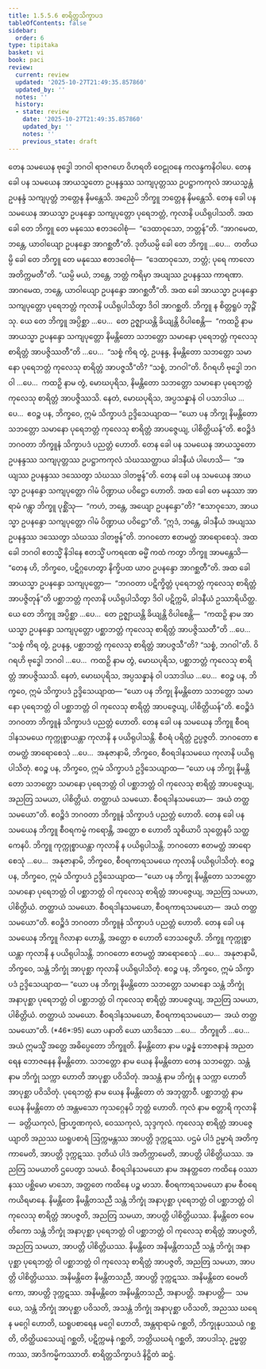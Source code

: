 ```yaml
---
title: 1.5.5.6 စာရိတ္တသိက္ခာပဒ
tableOfContents: false
sidebar:
  order: 6
type: tipitaka
basket: vi
book: paci
review:
  current: review
  updated: '2025-10-27T21:49:35.857860'
  updated_by: ''
  notes: ''
  history:
  - state: review
    date: '2025-10-27T21:49:35.857860'
    updated_by: ''
    notes: ''
    previous_state: draft
---
```



<ReviewStatus review={frontmatter.review} showDetails={true} />

<HypothesisAnnotation frontmatter={frontmatter} />

<DynamicBreadcrumb />

<Division number="294" book="paci" e="ch" v="2" p="131">

<Paragraph number="932" book="paci">
တေန သမယေန ဗုဒ္ဓေါ ဘဂဝါ ရာဇဂဟေ ဝိဟရတိ ဝေဠုဝနေ ကလန္ဒကနိဝါပေ. တေန ခေါ ပန သမယေန အာယသ္မတော ဥပနန္ဒဿ သကျပုတ္တဿ ဥပဋ္ဌာကကုလံ အာယသ္မန္တံ ဥပနန္ဒံ သကျပုတ္တံ ဘတ္တေန နိမန္တေသိ. အညေပိ ဘိက္ခူ ဘတ္တေန နိမန္တေသိ. တေန ခေါ ပန သမယေန အာယသ္မာ ဥပနန္ဒော သကျပုတ္တော ပုရေဘတ္တံ, ကုလာနိ ပယိရုပါသတိ. အထ ခေါ တေ ဘိက္ခူ တေ မနုဿေ ဧတဒဝေါစုံ—  “ဒေထာဝုသော, ဘတ္တန်”တိ. “အာဂမေထ, ဘန္တေ, ယာဝါယျော ဥပနန္ဒော အာဂစ္ဆတီ”တိ. ဒုတိယမ္ပိ ခေါ တေ ဘိက္ခူ …ပေ…  တတိယမ္ပိ ခေါ တေ ဘိက္ခူ တေ မနုဿေ ဧတဒဝေါစုံ—  “ဒေထာဝုသော, ဘတ္တံ; ပုရေ ကာလော အတိက္ကမတီ”တိ. “ယမ္ပိ မယံ, ဘန္တေ, ဘတ္တံ ကရိမှာ အယျဿ ဥပနန္ဒဿ ကာရဏာ. အာဂမေထ, ဘန္တေ, ယာဝါယျော ဥပနန္ဒော အာဂစ္ဆတီ”တိ.
</Paragraph>

<Paragraph number="933" book="paci">
အထ ခေါ အာယသ္မာ ဥပနန္ဒော သကျပုတ္တော ပုရေဘတ္တံ ကုလာနိ ပယိရုပါသိတွာ ဒိဝါ အာဂစ္ဆတိ. ဘိက္ခူ န စိတ္တရူပံ ဘုဉ္ဇိံသု. ယေ တေ ဘိက္ခူ အပ္ပိစ္ဆာ …ပေ…  တေ ဥဇ္ဈာယန္တိ ခိယျန္တိ ဝိပါစေန္တိ—  “ကထဉှိ နာမ အာယသ္မာ ဥပနန္ဒော သကျပုတ္တော နိမန္တိတော သဘတ္တော သမာနော ပုရေဘတ္တံ ကုလေသု စာရိတ္တံ အာပဇ္ဇိဿတီ”တိ …ပေ…  “သစ္စံ ကိရ တွံ, ဥပနန္ဒ, နိမန္တိတော သဘတ္တော သမာနော ပုရေဘတ္တံ ကုလေသု စာရိတ္တံ အာပဇ္ဇသီ”တိ? “သစ္စံ, ဘဂဝါ”တိ. ဝိဂရဟိ ဗုဒ္ဓေါ ဘဂဝါ …ပေ…  ကထဉှိ နာမ တွံ, မောဃပုရိသ, နိမန္တိတော သဘတ္တော သမာနော ပုရေဘတ္တံ ကုလေသု စာရိတ္တံ အာပဇ္ဇိဿသိ. နေတံ, မောဃပုရိသ, အပ္ပသန္နာနံ ဝါ ပသာဒါယ …ပေ…  ဧဝဉ္စ ပန, ဘိက္ခဝေ, ဣမံ သိက္ခာပဒံ ဥဒ္ဒိသေယျာထ—
</Paragraph>

<Paragraph number="934" book="paci">
<Emphasis>“ယော ပန ဘိက္ခု နိမန္တိတော သဘတ္တော သမာနော ပုရေဘတ္တံ ကုလေသု စာရိတ္တံ အာပဇ္ဇေယျ, ပါစိတ္တိယန်”</Emphasis>တိ.
</Paragraph>

<Paragraph number="935" book="paci">
ဧဝဉ္စိဒံ ဘဂဝတာ ဘိက္ခူနံ သိက္ခာပဒံ ပညတ္တံ ဟောတိ.
</Paragraph>

</Division>
<Division number="295" book="paci" e="ch" v="2" p="132">

<Paragraph number="936" book="paci">
တေန ခေါ ပန သမယေန အာယသ္မတော ဥပနန္ဒဿ သကျပုတ္တဿ ဥပဋ္ဌာကကုလံ သံဃဿတ္ထာယ ခါဒနီယံ ပါဟေသိ—  “အယျဿ ဥပနန္ဒဿ ဒဿေတွာ သံဃဿ ဒါတဗ္ဗန်”တိ. တေန ခေါ ပန သမယေန အာယသ္မာ ဥပနန္ဒော သကျပုတ္တော ဂါမံ ပိဏ္ဍာယ ပဝိဋ္ဌော ဟောတိ. အထ ခေါ တေ မနုဿာ အာရာမံ ဂန္တွာ ဘိက္ခူ ပုစ္ဆိံသု—  “ကဟံ, ဘန္တေ, အယျော ဥပနန္ဒော”တိ? “ဧသာဝုသော, အာယသ္မာ ဥပနန္ဒော သကျပုတ္တော ဂါမံ ပိဏ္ဍာယ ပဝိဋ္ဌော”တိ. “ဣဒံ, ဘန္တေ, ခါဒနီယံ အယျဿ ဥပနန္ဒဿ ဒဿေတွာ သံဃဿ ဒါတဗ္ဗန်”တိ. ဘဂဝတော ဧတမတ္ထံ အာရောစေသုံ. အထ ခေါ ဘဂဝါ ဧတသ္မိံ နိဒါနေ ဧတသ္မိံ ပကရဏေ ဓမ္မိံ ကထံ ကတွာ ဘိက္ခူ အာမန္တေသိ—  “တေန ဟိ, ဘိက္ခဝေ, ပဋိဂ္ဂဟေတွာ နိက္ခိပထ ယာဝ ဥပနန္ဒော အာဂစ္ဆတီ”တိ.
</Paragraph>

<Paragraph number="937" book="paci">
အထ ခေါ အာယသ္မာ ဥပနန္ဒော သကျပုတ္တော—  “ဘဂဝတာ ပဋိက္ခိတ္တံ ပုရေဘတ္တံ ကုလေသု စာရိတ္တံ အာပဇ္ဇိတုန်”တိ ပစ္ဆာဘတ္တံ ကုလာနိ ပယိရုပါသိတွာ ဒိဝါ ပဋိက္ကမိ, ခါဒနီယံ ဥဿာရိယိတ္ထ. ယေ တေ ဘိက္ခူ အပ္ပိစ္ဆာ …ပေ…  တေ ဥဇ္ဈာယန္တိ ခိယျန္တိ ဝိပါစေန္တိ—  “ကထဉှိ နာမ အာယသ္မာ ဥပနန္ဒော သကျပုတ္တော ပစ္ဆာဘတ္တံ ကုလေသု စာရိတ္တံ အာပဇ္ဇိဿတီ”တိ …ပေ…  “သစ္စံ ကိရ တွံ, ဥပနန္ဒ, ပစ္ဆာဘတ္တံ ကုလေသု စာရိတ္တံ အာပဇ္ဇသီ”တိ? “သစ္စံ, ဘဂဝါ”တိ. ဝိဂရဟိ ဗုဒ္ဓေါ ဘဂဝါ …ပေ…  ကထဉှိ နာမ တွံ, မောဃပုရိသ, ပစ္ဆာဘတ္တံ ကုလေသု စာရိတ္တံ အာပဇ္ဇိဿသိ. နေတံ, မောဃပုရိသ, အပ္ပသန္နာနံ ဝါ ပသာဒါယ …ပေ…  ဧဝဉ္စ ပန, ဘိက္ခဝေ, ဣမံ သိက္ခာပဒံ ဥဒ္ဒိသေယျာထ—
</Paragraph>

<Paragraph number="938" book="paci">
<Emphasis>“ယော ပန ဘိက္ခု နိမန္တိတော သဘတ္တော သမာနော ပုရေဘတ္တံ ဝါ ပစ္ဆာဘတ္တံ ဝါ ကုလေသု စာရိတ္တံ အာပဇ္ဇေယျ, ပါစိတ္တိယန်”</Emphasis>တိ.
</Paragraph>

<Paragraph number="939" book="paci">
ဧဝဉ္စိဒံ ဘဂဝတာ ဘိက္ခူနံ သိက္ခာပဒံ ပညတ္တံ ဟောတိ.
</Paragraph>

</Division>
<Division number="296" book="paci" e="ch" v="2" p="133">

<Paragraph number="940" book="paci">
တေန ခေါ ပန သမယေန ဘိက္ခူ စီဝရဒါနသမယေ ကုက္ကုစ္စာယန္တာ ကုလာနိ န ပယိရုပါသန္တိ. စီဝရံ ပရိတ္တံ ဥပ္ပဇ္ဇတိ. ဘဂဝတော ဧတမတ္ထံ အာရောစေသုံ …ပေ…  အနုဇာနာမိ, ဘိက္ခဝေ, စီဝရဒါနသမယေ ကုလာနိ ပယိရုပါသိတုံ. ဧဝဉ္စ ပန, ဘိက္ခဝေ, ဣမံ သိက္ခာပဒံ ဥဒ္ဒိသေယျာထ—
</Paragraph>

<Paragraph number="941" book="paci">
<Emphasis>“ယော ပန ဘိက္ခု နိမန္တိတော သဘတ္တော သမာနော ပုရေဘတ္တံ ဝါ ပစ္ဆာဘတ္တံ ဝါ ကုလေသု စာရိတ္တံ အာပဇ္ဇေယျ, အညတြ သမယာ, ပါစိတ္တိယံ. တတ္ထာယံ သမယော. စီဝရဒါနသမယော—  အယံ တတ္ထ သမယော”</Emphasis>တိ.
</Paragraph>

<Paragraph number="942" book="paci">
ဧဝဉ္စိဒံ ဘဂဝတာ ဘိက္ခူနံ သိက္ခာပဒံ ပညတ္တံ ဟောတိ.
</Paragraph>

</Division>
<Division number="297" book="paci" e="ch" v="2" p="133">

<Paragraph number="943" book="paci">
တေန ခေါ ပန သမယေန ဘိက္ခူ စီဝရကမ္မံ ကရောန္တိ, အတ္ထော စ ဟောတိ သူစိယာပိ သုတ္တေနပိ သတ္ထကေနပိ. ဘိက္ခူ ကုက္ကုစ္စာယန္တာ ကုလာနိ န ပယိရုပါသန္တိ. ဘဂဝတော ဧတမတ္ထံ အာရောစေသုံ …ပေ…  အနုဇာနာမိ, ဘိက္ခဝေ, စီဝရကာရသမယေ ကုလာနိ ပယိရုပါသိတုံ. ဧဝဉ္စ ပန, ဘိက္ခဝေ, ဣမံ သိက္ခာပဒံ ဥဒ္ဒိသေယျာထ—
</Paragraph>

<Paragraph number="944" book="paci">
<Emphasis>“ယော ပန ဘိက္ခု နိမန္တိတော သဘတ္တော သမာနော ပုရေဘတ္တံ ဝါ ပစ္ဆာဘတ္တံ ဝါ ကုလေသု စာရိတ္တံ အာပဇ္ဇေယျ, အညတြ သမယာ, ပါစိတ္တိယံ</Emphasis>. <Emphasis>တတ္ထာယံ သမယော. စီဝရဒါနသမယော, စီဝရကာရသမယော—  အယံ တတ္ထ သမယော”</Emphasis>တိ.
</Paragraph>

<Paragraph number="945" book="paci">
ဧဝဉ္စိဒံ ဘဂဝတာ ဘိက္ခူနံ သိက္ခာပဒံ ပညတ္တံ ဟောတိ.
</Paragraph>

</Division>
<Division number="298" book="paci" e="ch" v="2" p="134">

<Paragraph number="946" book="paci">
တေန ခေါ ပန သမယေန ဘိက္ခူ ဂိလာနာ ဟောန္တိ, အတ္ထော စ ဟောတိ ဘေသဇ္ဇေဟိ. ဘိက္ခူ ကုက္ကုစ္စာယန္တာ ကုလာနိ န ပယိရုပါသန္တိ. ဘဂဝတော ဧတမတ္ထံ အာရောစေသုံ …ပေ…  အနုဇာနာမိ, ဘိက္ခဝေ, သန္တံ ဘိက္ခုံ အာပုစ္ဆာ ကုလာနိ ပယိရုပါသိတုံ. ဧဝဉ္စ ပန, ဘိက္ခဝေ, ဣမံ သိက္ခာပဒံ ဥဒ္ဒိသေယျာထ—
</Paragraph>

</Division>
<Division number="299" book="paci" e="ch" v="2" p="134">

<Paragraph number="947" book="paci">
<Emphasis>“ယော ပန ဘိက္ခု နိမန္တိတော သဘတ္တော သမာနော သန္တံ ဘိက္ခုံ အနာပုစ္ဆာ ပုရေဘတ္တံ ဝါ ပစ္ဆာဘတ္တံ ဝါ ကုလေသု စာရိတ္တံ အာပဇ္ဇေယျ, အညတြ သမယာ, ပါစိတ္တိယံ. တတ္ထာယံ သမယော. စီဝရဒါနသမယော, စီဝရကာရသမယော—  အယံ တတ္ထ သမယော”</Emphasis>တိ. (*46*:<Emphasis>95</Emphasis>)
</Paragraph>

</Division>
<Division number="300" book="paci" e="ch" v="2" p="134">

<Paragraph number="948" book="paci">
<Emphasis>ယော ပနာ</Emphasis>တိ ယော ယာဒိသော …ပေ…  <Emphasis>ဘိက္ခူ</Emphasis>တိ …ပေ…  အယံ ဣမသ္မိံ အတ္ထေ အဓိပ္ပေတော ဘိက္ခူတိ.
</Paragraph>

<Paragraph number="949" book="paci">
<Emphasis>နိမန္တိတော</Emphasis> နာမ ပဉ္စန္နံ ဘောဇနာနံ အညတရေန ဘောဇနေန နိမန္တိတော.
</Paragraph>

<Paragraph number="950" book="paci">
<Emphasis>သဘတ္တော</Emphasis> နာမ ယေန နိမန္တိတော တေန သဘတ္တော.
</Paragraph>

<Paragraph number="951" book="paci">
<Emphasis>သန္တံ</Emphasis> နာမ ဘိက္ခုံ သက္ကာ ဟောတိ အာပုစ္ဆာ ပဝိသိတုံ.
</Paragraph>

<Paragraph number="952" book="paci">
<Emphasis>အသန္တံ</Emphasis> နာမ ဘိက္ခုံ န သက္ကာ ဟောတိ အာပုစ္ဆာ ပဝိသိတုံ.
</Paragraph>

<Paragraph number="953" book="paci">
<Emphasis>ပုရေဘတ္တံ</Emphasis> နာမ ယေန နိမန္တိတော တံ အဘုတ္တာဝီ.
</Paragraph>

<Paragraph number="954" book="paci">
<Emphasis>ပစ္ဆာဘတ္တံ</Emphasis> နာမ ယေန နိမန္တိတော တံ အန္တမသော ကုသဂ္ဂေနပိ ဘုတ္တံ ဟောတိ.
</Paragraph>

<Paragraph number="955" book="paci">
<Emphasis>ကုလံ</Emphasis> နာမ စတ္တာရိ ကုလာနိ—  ခတ္တိယကုလံ, ဗြာဟ္မဏကုလံ, ဝေဿကုလံ, သုဒ္ဒကုလံ.
</Paragraph>

<Paragraph number="956" book="paci">
<Emphasis>ကုလေသု စာရိတ္တံ အာပဇ္ဇေယျာ</Emphasis>တိ အညဿ ဃရူပစာရံ ဩက္ကမန္တဿ အာပတ္တိ ဒုက္ကဋဿ. ပဌမံ ပါဒံ ဥမ္မာရံ အတိက္ကာမေတိ, အာပတ္တိ ဒုက္ကဋဿ. ဒုတိယံ ပါဒံ အတိက္ကာမေတိ, အာပတ္တိ ပါစိတ္တိယဿ.
</Paragraph>

<Paragraph number="957" book="paci">
<Emphasis>အညတြ သမယာ</Emphasis>တိ ဌပေတွာ သမယံ.
</Paragraph>

<Paragraph number="958" book="paci">
<Emphasis>စီဝရဒါနသမယော</Emphasis> နာမ အနတ္ထတေ ကထိနေ ဝဿာနဿ ပစ္ဆိမော မာသော, အတ္ထတေ ကထိနေ ပဉ္စ မာသာ.
</Paragraph>

<Paragraph number="959" book="paci">
<Emphasis>စီဝရကာရသမယော</Emphasis> နာမ စီဝရေ ကယိရမာနေ.
</Paragraph>

</Division>
<Division number="301" book="paci" e="ch" v="2" p="135">

<Paragraph number="960" book="paci">
နိမန္တိတေ နိမန္တိတသညီ သန္တံ ဘိက္ခုံ အနာပုစ္ဆာ ပုရေဘတ္တံ ဝါ ပစ္ဆာဘတ္တံ ဝါ ကုလေသု စာရိတ္တံ အာပဇ္ဇတိ, အညတြ သမယာ, အာပတ္တိ ပါစိတ္တိယဿ. နိမန္တိတေ ဝေမတိကော သန္တံ ဘိက္ခုံ အနာပုစ္ဆာ ပုရေဘတ္တံ ဝါ ပစ္ဆာဘတ္တံ ဝါ ကုလေသု စာရိတ္တံ အာပဇ္ဇတိ, အညတြ သမယာ, အာပတ္တိ ပါစိတ္တိယဿ. နိမန္တိတေ အနိမန္တိတသညီ သန္တံ ဘိက္ခုံ အနာပုစ္ဆာ ပုရေဘတ္တံ ဝါ ပစ္ဆာဘတ္တံ ဝါ ကုလေသု စာရိတ္တံ အာပဇ္ဇတိ, အညတြ သမယာ, အာပတ္တိ ပါစိတ္တိယဿ.
</Paragraph>

<Paragraph number="961" book="paci">
အနိမန္တိတေ နိမန္တိတသညီ, အာပတ္တိ ဒုက္ကဋဿ. အနိမန္တိတေ ဝေမတိကော, အာပတ္တိ ဒုက္ကဋဿ. အနိမန္တိတေ အနိမန္တိတသညီ, အနာပတ္တိ.
</Paragraph>

</Division>
<Division number="302" book="paci" e="ch" v="2" p="135">

<Paragraph number="962" book="paci">
အနာပတ္တိ—  သမယေ, သန္တံ ဘိက္ခုံ အာပုစ္ဆာ ပဝိသတိ, အသန္တံ ဘိက္ခုံ အနာပုစ္ဆာ ပဝိသတိ, အညဿ ဃရေန မဂ္ဂေါ ဟောတိ, ဃရူပစာရေန မဂ္ဂေါ ဟောတိ, အန္တရာရာမံ ဂစ္ဆတိ, ဘိက္ခုနုပဿယံ ဂစ္ဆတိ, တိတ္ထိယသေယျံ ဂစ္ဆတိ, ပဋိက္ကမနံ ဂစ္ဆတိ, ဘတ္တိယဃရံ ဂစ္ဆတိ, အာပဒါသု, ဥမ္မတ္တကဿ, အာဒိကမ္မိကဿာတိ.

</Paragraph>
</Division>

<Paragraph number="963" type="center" book="paci">
စာရိတ္တသိက္ခာပဒံ နိဋ္ဌိတံ ဆဋ္ဌံ.
</Paragraph>